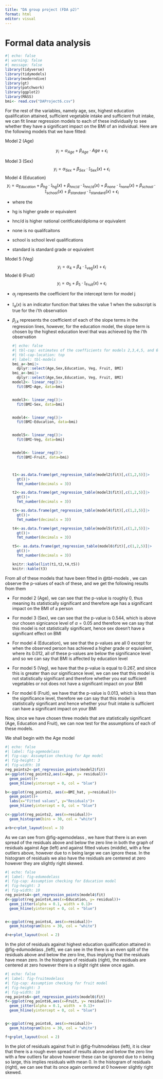 ---
title: "DA group project (FDA p2)"
format: html
editor: visual
---

# Formal data analysis {#sec-FDA}

```{r}
#| echo: false
#| warning: false
#| message: false
library(tidyverse)
library(tidymodels)
library(moderndive)
library(gt)
library(patchwork)
library(ggplot2)
library(MASS)
bmi<- read.csv("DAProject6.csv")
```

For the rest of the variables, namely age, sex, highest education qualification attained, sufficient vegetable intake and sufficient fruit intake, we can fit linear regression models to each of these individually to see whether they have a significant impact on the BMI of an individual. Here are the following models that we have fitted:

Model 2 (Age)

$$ y_i = \alpha_{Age} + \beta_{Age} \cdot Age + \epsilon_i$$

Model 3 (Sex) $$y_i = \alpha_{Sex} + \beta_{Sex} \cdot  \mathbb{I}_{\mbox{Sex}}(x)+ \epsilon_i$$ Model 4 (Education) $$y_i = \alpha_{Education} + \beta_{hg} \cdot  \mathbb{I}_{\mbox{hg}}(x) + \beta_{hnc/d} \cdot  \mathbb{I}_{\mbox{hnc/d}}(x) +\beta_{none} \cdot  \mathbb{I}_{\mbox{none}}(x) + \beta_{school} \cdot  \mathbb{I}_{\mbox{school}}(x) + \beta_{standard} \cdot  \mathbb{I}_{\mbox{standard}}(x)+\epsilon_i$$

-   where the

-   hg is higher grade or equivalent

-   hnc/d is higher national ceritficate/diploma or equivalent

-   none is no qualifcaitons

-   school is school level qualifications

-   standard is standard grade or equivalent

Model 5 (Veg) $$y_i = \alpha_4 + \beta_4 \cdot  \mathbb{I}_{\mbox{veg}}(x)+\epsilon_i$$ Model 6 (Fruit) $$y_i = \alpha_5 + \beta_5 \cdot  \mathbb{I}_{\mbox{Fruit}}(x)+\epsilon_i$$

-   $\alpha_j$ represents the coefficient for the intercept term for model j

-   $\mathbb{I}_{\mbox{a}}(x)$ is an indicator function that takes the value 1 when the subscript is true for the i'th observation

-   $\beta_{j.k}$ represents the coefficient of each of the slope terms in the regression lines, however, for the education model, the slope term is chosen by the highest education level that was achieved by the i'th observation

    ```{r}
    #| echo: false 
    #| tbl-cap: estimates of the coefficients for models 2,3,4,5, and 6
    #| tbl-cap-location: top
    #| label: tbl-models
    bmi_a<-bmi|>
      dplyr::select(Age,Sex,Education, Veg, Fruit, BMI)
    bmi_a<-bmi|>
      dplyr::select(Age,Sex,Education, Veg, Fruit, BMI)
    model2<- linear_reg()|>
      fit(BMI~Age, data=bmi)


    model3<- linear_reg()|>
      fit(BMI~Sex, data=bmi)


    model4<- linear_reg()|>
      fit(BMI~Education, data=bmi)


    model5<- linear_reg()|>
      fit(BMI~Veg, data=bmi)


    model6<- linear_reg()|>
      fit(BMI~Fruit, data=bmi)



    t1<-as.data.frame(get_regression_table(model2$fit)[,c(1,2,5)]|>
      gt()|>
      fmt_number(decimals = 3))

    t2<-as.data.frame(get_regression_table(model3$fit)[,c(1,2,5)]|>
      gt()|>
      fmt_number(decimals = 3))

    t3<-as.data.frame(get_regression_table(model4$fit)[,c(1,2,5)]|>
      gt()|>
      fmt_number(decimals = 3))

    t4<-as.data.frame(get_regression_table(model5$fit)[,c(1,2,5)]|>
      gt()|>
      fmt_number(decimals = 3))

    t5<- as.data.frame(get_regression_table(model6$fit)[,c(1,2,5)]|>
      gt()|>
      fmt_number(decimals = 3))

    knitr::kable(list(t1,t2,t4,t5))
    knitr::kable(t3)

    ```

From all of these models that have been fitted in @tbl-models , we can observe the p-values of each of these, and we get the following results from them

-   For model 2 (Age), we can see that the p-value is roughly 0, thus meaning its statistically significant and therefore age has a significant impact on the BMI of a person

-   For model 3 (Sex), we can see that the p-value is 0.544, which is above our chosen signicance level of $\alpha = 0.05$ and therefore we can say that this model is not statistically significant, hence sex doesn't have a significant effect on BMI

-   For model 4 (Education), we see that the p-values are all 0 except for when the observed person has achieved a higher grade or equivalent, where its 0.012, all of these p-values are below the significance level and so we can say that BMI is affected by education level

-   For model 5 (Veg), we have that the p-value is equal to 0.267, and since this is greater than our significance level, we can see that this model is not statistically significant and therefore whether you eat sufficient vegetables or not does not have a significant impact on your BMI

-   For model 6 (Fruit), we have that the p-value is 0.013, which is less than the significance level, therefore we can say that this model is statistically significant and hence whether your fruit intake is sufficient can have a significant impact on your BMI

Now, since we have chosen three models that are statistically significant (Age, Education and Fruit), we can now test for the assumptions of each of these models.

We shall begin with the Age model

```{r}
#| echo: false
#| label: fig-agemodelass
#| fig-cap: Assumption checking for Age model
#| fig-height: 3
#| fig-width: 10
reg_points2<-get_regression_points(model2$fit)
a<-ggplot(reg_points2,aes(x=Age, y= residual))+
  geom_point()+
  geom_hline(yintercept = 0, col = "blue")

b<-ggplot(reg_points2, aes(x=BMI_hat, y=residual))+
  geom_point()+
  labs(x="Fitted values", y="Residuals")+
  geom_hline(yintercept = 0, col = "blue")

c<-ggplot(reg_points2, aes(x=residual))+
  geom_histogram(bins = 30, col = "white")

a+b+c+plot_layout(ncol = 3)

```

As we can see from @fig-agemodelass , we have that there is an even spread of the residuals above and below the zero line in both the graph of residuals against Age (left) and against fitted values (middle), with a few outliers above, however due to n being large we can ignore these. In the histogram of residuals we also have the residuals are centered at zero however they are slightly right skewed.

```{r}
#| echo: false
#| label: fig-edumodelass
#| fig-cap: Assumption checking for Education model
#| fig-height: 3
#| fig-width: 10
reg_points4<-get_regression_points(model4$fit)
d<-ggplot(reg_points4,aes(x=Education, y= residual))+
  geom_jitter(alpha = 0.1, width = 0.1)+
  geom_hline(yintercept = 0, col = "blue")


e<-ggplot(reg_points4, aes(x=residual))+
  geom_histogram(bins = 30, col = "white")

d+e+plot_layout(ncol = 2)
```

In the plot of residuals against highest education qualification attained in @fig-edumodelass ,(left), we can see in the there is an even split of the residuals above and below the zero line, thus implying that the residuals have mean zero. In the histogram of residuals (right), the residuals are centered at zero however there is a slight right skew once again.

```{r}
#| echo: false
#| label: fig-fruitmodelass
#| fig-cap: Assumption checking for fruit model
#| fig-height: 3
#| fig-width: 10
reg_points6<-get_regression_points(model6$fit)
f<-ggplot(reg_points6,aes(x=Fruit, y= residual))+
  geom_jitter(alpha = 0.1, width  = 0.1)+
  geom_hline(yintercept = 0, col = "blue")


g<-ggplot(reg_points6, aes(x=residual))+
  geom_histogram(bins = 30, col = "white")

f+g+plot_layout(ncol = 2)
```

In the plot of residuals against fruit in @fig-fruitmodelass (left), it is clear that there is a rough even spread of results above and below the zero line with a few outliers far above however these can be ignored due to n being so large, this implies residuals with mean 0. In the histogram of residuals (right), we can see that its once again centered at 0 however slightly right skewed.
